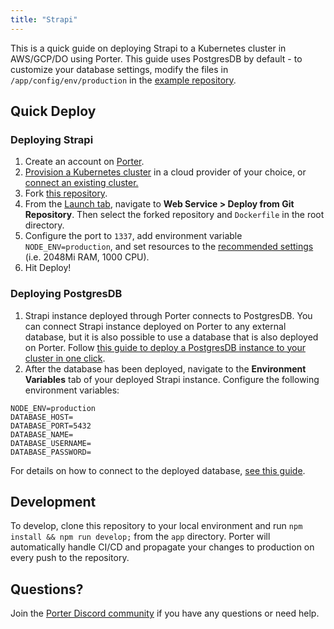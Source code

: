 ```yaml
---
title: "Strapi"
---
```


This is a quick guide on deploying Strapi to a Kubernetes cluster in AWS/GCP/DO using Porter. This guide uses PostgresDB by default - to customize your database settings, modify the files in `/app/config/env/production` in the [example repository](https://github.com/porter-dev/strapi).

## Quick Deploy[](#quick-deploy "Direct link to heading")

### Deploying Strapi[](#deploying-strapi "Direct link to heading")

1. Create an account on [Porter](https://dashboard.getporter.dev).
2. [Provision a Kubernetes cluster](/getting-started/provisioning-infrastructure) in a cloud provider of your choice, or [connect an existing cluster.](/cli/command-reference/porter-connect)
3. Fork [this repository](https://github.com/porter-dev/strapi).
4. From the [Launch tab](https://dashboard.getporter.dev/launch), navigate to **Web Service > Deploy from Git Repository**. Then select the forked repository and `Dockerfile` in the root directory.
5. Configure the port to `1337`, add environment variable `NODE_ENV=production`, and set resources to the [recommended settings](https://strapi.io/documentation/developer-docs/latest/setup-deployment-guides/deployment.html#general-guidelines) (i.e. 2048Mi RAM, 1000 CPU).
6. Hit Deploy!

### Deploying PostgresDB[](#deploying-postgresdb "Direct link to heading")

1. Strapi instance deployed through Porter connects to PostgresDB. You can connect Strapi instance deployed on Porter to any external database, but it is also possible to use a database that is also deployed on Porter. Follow [this guide to deploy a PostgresDB instance to your cluster in one click](https://docs.porter.run/deploying-addons/postgresql).
2. After the database has been deployed, navigate to the **Environment Variables** tab of your deployed Strapi instance. Configure the following environment variables:

```
NODE_ENV=production
DATABASE_HOST=
DATABASE_PORT=5432
DATABASE_NAME=
DATABASE_USERNAME=
DATABASE_PASSWORD=

```

For details on how to connect to the deployed database, [see this guide](https://docs.porter.run/deploying-addons/postgresql#connecting-to-the-database).

## Development[](#development "Direct link to heading")

To develop, clone this repository to your local environment and run `npm install && npm run develop;` from the `app` directory. Porter will automatically handle CI/CD and propagate your changes to production on every push to the repository.

## Questions?[](#questions "Direct link to heading")

Join the [Porter Discord community](https://discord.gg/FaaFjb6DXA) if you have any questions or need help.
